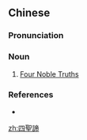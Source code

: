 {{also|四圣谛}}
==Chinese==
{{zh-forms|s=四圣谛|type=12}}

===Pronunciation===
{{zh-pron
|m=sì shèngdì
|cat=n
}}

===Noun===
{{zh-noun}}

# {{lb|zh|Buddhism}} [[w:Four Noble Truths|Four Noble Truths]]

===References===
* {{cite-book
|last=
|first=
|authorlink=
|coauthors=
|year=2007
|title=[[w:Hanyu Da Cidian|Hanyu Da Cidian 3.0]]
|language=Mandarin
|publisher=[[w:Commercial Press|Commercial Press]]
|location=[[Hong Kong]]
}}

[[zh:四聖諦]]
